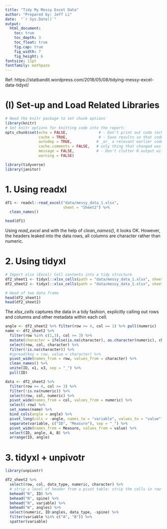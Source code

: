 ```yaml
---
title: "Tidy My Messy Excel Data"
author: "Prepared by: Jeff Li"
date:  "`r Sys.Date()`"
output:
  html_document: 
    toc: true
    toc_depth: 3
    toc_float: true
    fig.cap: true
    fig_width: 7
    fig_height: 6
fontsize: 11pt
fontfamily: mathpazo
---
```


Ref: https://statbandit.wordpress.com/2018/05/08/tidying-messy-excel-data-tidyxl/

# (I) Set-up and Load Related Libraries 
```r
# Need the knitr package to set chunk options
library(knitr)
# Set knitr options for knitting code into the report:
opts_chunk$set(echo = FALSE,              # - Don't print out code (echo)
               cache = TRUE,              # - Save results so that code blocks aren't re-run unless code changes (cache)
               autodep = TRUE,           # _or_ a relevant earlier code block changed (autodep), but don't re-run if the
               cache.comments = FALSE,   # only thing that changed was the comments (cache.comments)
               message = FALSE,          # - Don't clutter R output with messages or warnings (message, warning)
               warning = FALSE)

library(tidyverse)
library(janitor)
```

# 1. Using readxl

```r
df1 <- readxl::read_excel("data/messy_data_1.xlsx", 
                          sheet = "Sheet2") %>%
  clean_names()

head(df1)
```

Using *read_excel* and with the help of *clean_names()*, it looks OK. However, the headers leaked into the data rows, all columns are character rather than numeric. 


# 2. Using tidyxl

```r
# Import xlsx (Excel) Cell contents into a tidy structure
df2_sheet1 <- tidyxl::xlsx_cells(path = "data/messy_data_1.xlsx", sheets = "Sheet1")
df2_sheet2 <- tidyxl::xlsx_cells(path = "data/messy_data_1.xlsx", sheets = "Sheet2")

# Head of two data frame
head(df2_sheet1)
head(df2_sheet2)

```

The *xlsx_cells* captures the data in a tidy fashion, explicitly calling out rows and columns and other metadata within each cell. 

```r
angle <- df2_sheet2 %>% filter(row >= 4, col == 1) %>% pull(numeric)
name <- df2_sheet2 %>% 
  filter(row %in% c(1,3), col >= 3) %>%
  mutate(character = ifelse(is.na(character), as.character(numeric), character)) %>%
  select(row, col, character) %>%
  filter(!is.na(character)) %>%
  #spread(key = row, value = character) %>%
  pivot_wide(names_from = row, values_from = character) %>%
  clean_names() %>%
  unite(ID, x1, x3, sep = "_") %>%
  pull(ID)

data <- df2_sheet2 %>% 
  filter(row >= 4, col >= 3) %>%
  filter(!is.na(numeric)) %>%
  select(row, col, numeric) %>%
  pivot_wide(names_from = col, values_from = numeric) %>%
  select(-row) %>%
  set_names(name) %>%
  bind_cols(angle = angle) %>%
  pivot_long(cols = -angle, names_to = "variable", values_to = "value") %>%
  separate(variable, c("ID", "Measure"), sep = "_") %>%
  pivot_wide(names_from = Measure, values_from = value) %>%
  select(ID, angle, A, B) %>%
  arrange(ID, angle)

```

# 3. tidyxl + unpivotr

```r
library(unpivotr)

df2_sheet2 %>%
  select(row, col, data_type, numeric, character) %>%
  # strip a level of header from a pivot table: strip the cells in row 1 (the original headers) and use them as data
  behead("N", ID) %>%
  behead("N", spine) %>%
  behead("N", variable) %>%
  behead("W", angles) %>%
  select(numeric, ID:angles, data_type, -spine) %>%
  filter(variable %in% c("A", "B")) %>%
  spatter(variable)


```

